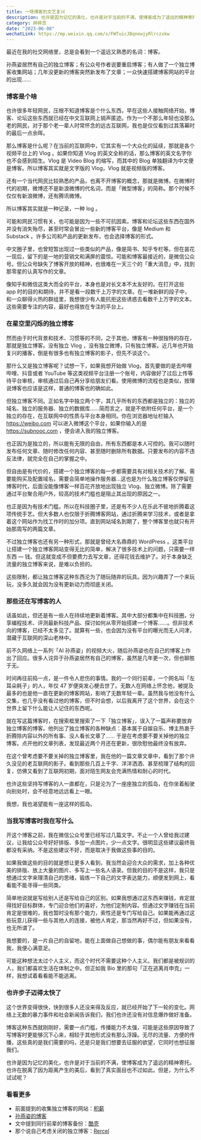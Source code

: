 ```yaml
---
title: 一场博客的文艺复兴
description: 也许是因为记忆的美化，也许是对于当前的不满，使博客成为了遥远的精神寄托。也许在脱离了因为距离产生的美后，看到了真实面目也不过如此。但是，为什么不试试呢？
category: 碎碎念
date: "2023-06-08"
wechatLink: https://mp.weixin.qq.com/s/FWTuicJBqnewjyRlrczxkw
---
```


最近在我的社交网络里，总是会看到一个遥远又熟悉的名词：博客。

孙燕姿居然有自己的独立博客；有公众号作者说要重启博客；有人做了一个独立博客收集网站；几年没更新的博客突然新发布了文章；一众快速搭建博客网站的平台的出现……

### 博客是个啥

也许很多年轻网民，压根不知道博客是个什么东西，早在这些人接触网络开始，博客、论坛这些东西就已经在中文互联网上销声匿迹。作为一个不那么年轻也没那么老的网民，对于那个老一辈人时常怀念的远古互联网，我也是仅仅看到过其落幕时的最后一点余晖。

那么博客是什么呢？在当前的互联网中，它其实有一个大众化的延续，那就是各个视频平台上的 Vlog 。如果你知道 Vlog 的英文全称的话，那么博客的英文名字你也不会感到陌生。Vlog 是 Video Blog 的缩写，而其中的 Blog 单独翻译为中文便是博客。所以博客其实就是文字版的 Vlog，Vlog 就是视频版的博客。

还有一个当代网民比较熟悉的产品，也离不开博客的概念，那就是微博。在微博时代的初期，微博还不是新浪微博的代名词，而是「微型博客」的简称。那个时候不仅仅有新浪微博，还有腾讯微博。

所以博客其实就是一种记录，一种 log 。

可能和网民习惯有关，也可能是因为一些不可抗因素。博客和论坛这些东西在国外并没有消失殆尽，甚至时常会冒出一些新的博客平台，像是 Medium 和 Substack 。许多公司和产品的更新发布，也会选择博客的形式。

中文圈子里，也曾短暂出现过一些类似的产品，像是简书、知乎专栏等。但在昙花一现后，留下的是一地的营销文和满屏的震惊。可能和博客最接近的，是微信公众号。但公众号缺失了博客开放的精神，也很难在一天三个的「重大消息」中，找到那零星的认真写作的文章。

像知乎和微信这类大而全的平台，本身也是对长文本不太友好的。在打开这些 app 时的目的和期待，并不是看一段数千上万字的文章。在一堆新鲜的段子中，和一众聊得火热的群组里，我想很少有人能抗拒这些诱惑去看数千上万字的文本。这些需要专注的内容，最好也得放在专注的平台上。

### 在星空里闪烁的独立博客

然而由于时代背景和技术、习惯等的不同，之于其他，博客有一种很独特的存在，那就是独立博客。没有独立 Vlog ，没有独立微博，只有独立博客。近几年也开始复兴的播客，倒是有很多也有独立博客的影子，但先不谈这个。

那什么又是独立博客呢？试想一下，如果我想开始做 Vlog，首先要做的是去哔哩哔哩、抖音或者 YouTube 等这类视频平台注册一个账号，内容做好了过后上传等待平台审核，审核通过后自己再分享给朋友们看。使用微博的流程也是类似，按理说博客也应该是这样，普通的博客也的确如此。

但独立博客不同。正如名字中独立两个字，其几乎所有的东西都是独立的：独立的域名、独立的服务器、独立的数据库……简而言之，就是不依附任何平台，是一个独立的存在，在互联网中的性质与平台本身相同。你在浏览器地址栏输入 https://weibo.com 可以进入微博这个平台，如果你输入的是 https://subnooc.com ，便会进入我的独立博客。

也正因为是独立的，所以能有无限的自由，所有东西都是本人可控的。我可以随时发布任何文章、随时修改任何内容、甚至随时删除所有数据。只要发布的内容不违反法律，就完全在自己的掌握之中。

但自由是有代价的，搭建一个独立博客的每一步都需要具有对相关技术的了解。需要能购买及配置域名，需要会简单地操作服务器…这也是为什么独立博客仅停留在博客时代，后面没能像博客一样百花齐放地出现独立 Vlog、独立微博。除了需要通过平台聚合用户外，较高的技术门槛也是阻止其出现的原因之一。

也正是因为有技术门槛，所以在科技圈子里，还是有不少人在乐此不彼地折腾着这项传统手艺。但大多数人也仅限于折腾博客网站，通过折腾来学习技术，或者是拿着这个网站作为找工作时的加分项。直到网站域名到期了，整个博客里也就只有开始那周写的两篇文章。

不过独立博客也还有另一种形式，那就是曾经大名鼎鼎的 WordPress 。这类平台让搭建一个独立博客网站变得无比的简单，解决了很多技术上的问题，只需要一样东西 — 钱。但这就变成不但要费力去写文章，还得花钱去维护了。对于本身缺乏流量的独立博客来说，是难以负担的。

这些限制，都让独立博客这种东西沦为了随玩随弃的玩具。因为兴趣弄了一个来玩玩，没多久就会因为没有更新动力而彻底关闭。

### 那些还在写博客的人

话虽如此，但还是有一些人在持续地更新着博客。其中大部分都集中在科技圈，分享编程技术、评测最新科技产品、探讨如何从零开始搭建一个博客……。但非技术向的博客，已经不太多见了。就算有一些，也会因为没有平台的曝光而无人问津，潜藏于互联网的深山老林中。

前不久网络上一系列「AI 孙燕姿」的视频大火，随后孙燕姿也在自己的博客上作出了回应。很多人诧异于孙燕姿居然有自己的博客，虽然是几年更一次，但也聊胜于无。

时间再往前捣一点，是一件令人悲伤的事情。我的一个同行前辈，一个网名叫「左耳朵耗子」的人，年仅 47 岁便突发心梗去世了。无数人在网络上怀念他，被提及最多的也是他一直在更新的博客网站，影响了无数年轻一辈。虽然我与他没有什么交集，也几乎没有看过他的博客，但不时会想，以后我离开了这个世界，会在这个世界上留下什么能让人记住的东西呢。

就在写这篇博客时，在搜索框里搜索了一下「独立博客」，误入了一篇声称要放弃独立博客的博客。他列出了独立博客的各种缺点：基本属于自娱自乐、博主热衷于折腾除内容以外的所有事、没人看长文章了…… 于是在考虑要不要关掉他的独立博客。点开他的文章列表，发现最近两个月还在更新，很欣慰他最终没有放弃。

在这个曾考虑要不要关掉的独立博客里，我在他的一篇文章文章中，看到了那个许久没见的老互联网的影子。看到那些几百上千字、洋洋洒洒、甚至梳理了结构的回复，仿佛又看到了互联网初期，面对陌生网友会充满热情和耐心的时代。

也许这些坚持写博客的人一直都在，只是沦为了一座座独立的孤岛，在你坐着船驶向别处时，会不经意地远远看上一眼。

我想，我也渴望能有一座这样的孤岛。

### 当我写博客时我在写什么

开这个博客之前，我在微信公众号里已经写过几篇文字。不止一个人曾给我过建议，让我给公众号好好排版、多加一点图片，少一点文字。很明显这些建议最终我都没有采纳。不是这些建议不好，而是取决于我做这些事的目的。

如果我做这些的目的就是想让更多人看到，我当然会迎合大众的需求，加上各种优美的排版、放上大量的图片、多写上一些名人语录。但我的目的不是这样，我只是想通过文字来理清自己的思绪，锻炼一下自己的文字表达能力，顺便发到网上，看看能不能寻得一些同类。

简单地说就是写给别人还是写给自己的区别。如果我想通过这东西来赚钱，肯定就得找好目标群体，专门迎合他们的喜好，为他们定制内容。但通过文字赚钱在当前肯定是很难的，我也暂时没有那个能力，索性还是专门写给自己。如果能再通过这些玩意儿获得一些与其他人的连接，被他人肯定，那当然再好不过，但如果没有，也无所谓了。

我想要的，是一片自己的自留地，能在上面做自己想做的事，偶尔能有朋友来看看我，我便心满意足。

可能这种想法太过个人主义，而这个时代不需要这种个人主义。我们都是被规训的人，我们都喜欢生活在体制之中。但正如我 Bio 里的那句「正在逃离肖申克」一样，我想试着看看能不能逃离。

### 也许步子迈得太快了

这个世界变得很快，快到很多人还没来得及反应，就已经开始了下一轮的变化。网络上无数的暴力事件和社会新闻告诉我们，我们也许还没有对信息爆炸做好准备。

博客这种东西就刚刚好，需要一点门槛，传播能力不太强，可能是这些原因导致了写博客时更能够沉下心来，相较于其他形式没有那么浮躁。无尽的流量、方便的传播，这些真的是我们需要的吗，还是只是我们想要去征服的欲望，它同时也想征服我们。

也许是因为记忆的美化，也许是对于当前的不满，使博客成为了遥远的精神寄托。也许在脱离了因为距离产生的美后，看到了真实面目也不过如此。但是，为什么不试试呢？

### 看看更多

- 前面提到的收集独立博客的网站：[积薪](https://firewood.news)
- [孙燕姿的博客](https://www.makemusic.sg/new-blog/)
- 文中提到同行前辈的博客备份：[酷壳](https://coolshell.org)
- 那个说自己考虑关闭的独立博客：[Rercel](https://rercel.com)
